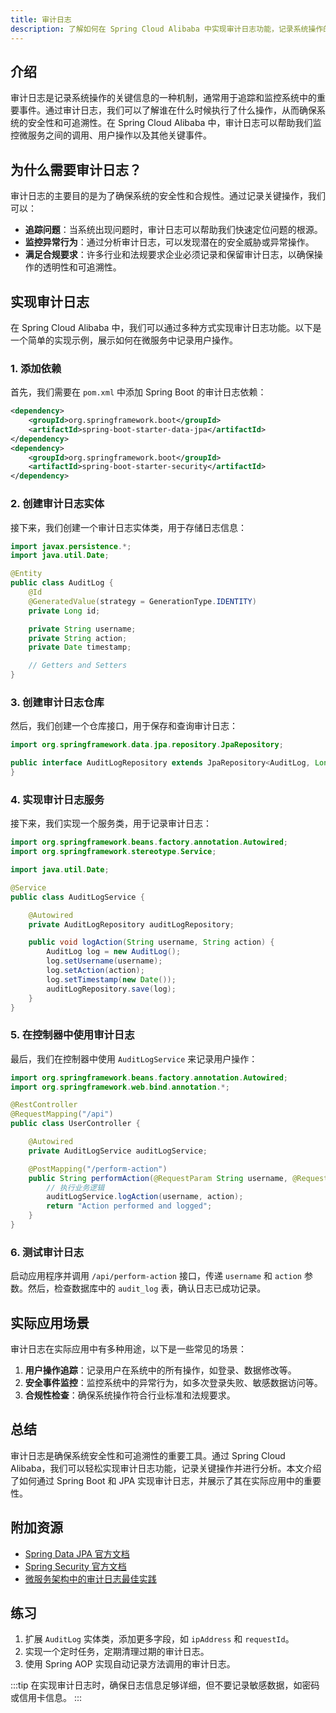 ```yaml
---
title: 审计日志
description: 了解如何在 Spring Cloud Alibaba 中实现审计日志功能，记录系统操作的关键信息，确保系统的安全性和可追溯性。
---
```


## 介绍

审计日志是记录系统操作的关键信息的一种机制，通常用于追踪和监控系统中的重要事件。通过审计日志，我们可以了解谁在什么时候执行了什么操作，从而确保系统的安全性和可追溯性。在 Spring Cloud Alibaba 中，审计日志可以帮助我们监控微服务之间的调用、用户操作以及其他关键事件。

## 为什么需要审计日志？

审计日志的主要目的是为了确保系统的安全性和合规性。通过记录关键操作，我们可以：

- **追踪问题**：当系统出现问题时，审计日志可以帮助我们快速定位问题的根源。
- **监控异常行为**：通过分析审计日志，可以发现潜在的安全威胁或异常操作。
- **满足合规要求**：许多行业和法规要求企业必须记录和保留审计日志，以确保操作的透明性和可追溯性。

## 实现审计日志

在 Spring Cloud Alibaba 中，我们可以通过多种方式实现审计日志功能。以下是一个简单的实现示例，展示如何在微服务中记录用户操作。

### 1. 添加依赖

首先，我们需要在 `pom.xml` 中添加 Spring Boot 的审计日志依赖：

```xml
<dependency>
    <groupId>org.springframework.boot</groupId>
    <artifactId>spring-boot-starter-data-jpa</artifactId>
</dependency>
<dependency>
    <groupId>org.springframework.boot</groupId>
    <artifactId>spring-boot-starter-security</artifactId>
</dependency>
```

### 2. 创建审计日志实体

接下来，我们创建一个审计日志实体类，用于存储日志信息：

```java
import javax.persistence.*;
import java.util.Date;

@Entity
public class AuditLog {
    @Id
    @GeneratedValue(strategy = GenerationType.IDENTITY)
    private Long id;

    private String username;
    private String action;
    private Date timestamp;

    // Getters and Setters
}
```

### 3. 创建审计日志仓库

然后，我们创建一个仓库接口，用于保存和查询审计日志：

```java
import org.springframework.data.jpa.repository.JpaRepository;

public interface AuditLogRepository extends JpaRepository<AuditLog, Long> {
}
```

### 4. 实现审计日志服务

接下来，我们实现一个服务类，用于记录审计日志：

```java
import org.springframework.beans.factory.annotation.Autowired;
import org.springframework.stereotype.Service;

import java.util.Date;

@Service
public class AuditLogService {

    @Autowired
    private AuditLogRepository auditLogRepository;

    public void logAction(String username, String action) {
        AuditLog log = new AuditLog();
        log.setUsername(username);
        log.setAction(action);
        log.setTimestamp(new Date());
        auditLogRepository.save(log);
    }
}
```

### 5. 在控制器中使用审计日志

最后，我们在控制器中使用 `AuditLogService` 来记录用户操作：

```java
import org.springframework.beans.factory.annotation.Autowired;
import org.springframework.web.bind.annotation.*;

@RestController
@RequestMapping("/api")
public class UserController {

    @Autowired
    private AuditLogService auditLogService;

    @PostMapping("/perform-action")
    public String performAction(@RequestParam String username, @RequestParam String action) {
        // 执行业务逻辑
        auditLogService.logAction(username, action);
        return "Action performed and logged";
    }
}
```

### 6. 测试审计日志

启动应用程序并调用 `/api/perform-action` 接口，传递 `username` 和 `action` 参数。然后，检查数据库中的 `audit_log` 表，确认日志已成功记录。

## 实际应用场景

审计日志在实际应用中有多种用途，以下是一些常见的场景：

1. **用户操作追踪**：记录用户在系统中的所有操作，如登录、数据修改等。
2. **安全事件监控**：监控系统中的异常行为，如多次登录失败、敏感数据访问等。
3. **合规性检查**：确保系统操作符合行业标准和法规要求。

## 总结

审计日志是确保系统安全性和可追溯性的重要工具。通过 Spring Cloud Alibaba，我们可以轻松实现审计日志功能，记录关键操作并进行分析。本文介绍了如何通过 Spring Boot 和 JPA 实现审计日志，并展示了其在实际应用中的重要性。

## 附加资源

- [Spring Data JPA 官方文档](https://spring.io/projects/spring-data-jpa)
- [Spring Security 官方文档](https://spring.io/projects/spring-security)
- [微服务架构中的审计日志最佳实践](https://microservices.io/patterns/observability/audit-logging.html)

## 练习

1. 扩展 `AuditLog` 实体类，添加更多字段，如 `ipAddress` 和 `requestId`。
2. 实现一个定时任务，定期清理过期的审计日志。
3. 使用 Spring AOP 实现自动记录方法调用的审计日志。

:::tip
在实现审计日志时，确保日志信息足够详细，但不要记录敏感数据，如密码或信用卡信息。
:::